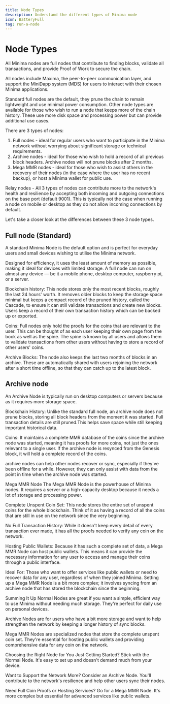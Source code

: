 ```yaml
---
title: Node Types
description: Understand the different types of Minima node
icon: BatteryFull
tag: run-a-node
---
```


# Node Types

All Minima nodes are full nodes that contribute to finding blocks, validate all transactions, and provide Proof of Work to secure the chain.

All nodes include Maxima, the peer-to-peer communication layer, and support the MiniDapp system (MDS) for users to interact with their chosen Minima applications. 

Standard full nodes are the default, they prune the chain to remain lightweight and use minimal power consumption. Other node types are available for those who wish to run a node that keeps more of the chain history. These use more disk space and processing power but can provide additional use cases.

There are 3 types of nodes: 

1. Full nodes - ideal for regular users who want to participate in the Minima network without worrying about significant storage or technical requirements.
2. Archive nodes -  ideal for those who wish to hold a record of all previous block headers. Archive nodes will not prune blocks after 2 months.
3. Mega MMR nodes - ideal for those who wish to assist others in the recovery of their nodes (in the case where the user has no recent backup), or host a Minima wallet for public use.

Relay nodes - All 3 types of nodes can contribute more to the network's health and resilience by accepting both incoming and outgoing connections on the base port (default 9001). This is typically not the case when running a node on mobile or desktop as they do not allow incoming connections by default.

Let's take a closer look at the differences between these 3 node types. 


## Full node (Standard)

A standard Minima Node is the default option and is perfect for everyday users and small devices wishing to utilise the Minima network. 

Designed for efficiency, it uses the least amount of memory as possible, making it ideal for devices with limited storage. A full node can run on almost any device — be it a mobile phone, desktop computer, raspberry pi, or a server.

Blockchain history: This node stores only the most recent blocks, roughly the last 24 hours' worth. It removes older blocks to keep the storage space minimal but keeps a compact record of the pruned history, called the Cascade, to ensure it can still validate transactions and create new blocks. 
Users keep a record of their own transaction history which can be backed up or exported. 

Coins: Full nodes only hold the proofs for the coins that are relevant to the user. This can be thought of as each user keeping their own page from the book as well as the spine. The spine is known by all users and allows them to validate transactions from other users without having to store a record of other users' coins. 

Archive Blocks: The node also keeps the last two months of blocks in an archive. These are automatically shared with users rejoining the network after a short time offline, so that they can catch up to the latest block.

## Archive node

An Archive Node is typically run on desktop computers or servers because as it requires more storage space.

Blockchain History: Unlike the standard full node, an archive node does not prune blocks, storing all block headers from the moment it was started. Full transaction details are still pruned.This helps save space while still keeping important historical data.

Coins: It maintains a complete MMR database of the coins since the archive node was started, meaning it has proofs for more coins, not just the ones relevant to a single user. If the archive node is resynced from the Genesis block, it will hold a complete record of the coins. 

archive nodes can help other nodes recover or sync, especially if they've been offline for a while. However, they can only assist with data from the point in time when the archive node was started.


Mega MMR Node
The Mega MMR Node is the powerhouse of Minima nodes. It requires a server or a high-capacity desktop because it needs a lot of storage and processing power.

Complete Unspent Coin Set: This node stores the entire set of unspent coins for the whole blockchain. Think of it as having a record of all the coins that are still in use on the network since the very beginning.

No Full Transaction History: While it doesn't keep every detail of every transaction ever made, it has all the proofs needed to verify any coin on the network.

Hosting Public Wallets: Because it has such a complete set of data, a Mega MMR Node can host public wallets. This means it can provide the necessary information for any user to access and manage their coins through a public interface.

Ideal For: Those who want to offer services like public wallets or need to recover data for any user, regardless of when they joined Minima. Setting up a Mega MMR Node is a bit more complex; it involves syncing from an archive node that has stored the blockchain since the beginning.

Summing It Up
Normal Nodes are great if you want a simple, efficient way to use Minima without needing much storage. They're perfect for daily use on personal devices.

Archive Nodes are for users who have a bit more storage and want to help strengthen the network by keeping a longer history of sync blocks.

Mega MMR Nodes are specialized nodes that store the complete unspent coin set. They're essential for hosting public wallets and providing comprehensive data for any coin on the network.

Choosing the Right Node for You
Just Getting Started? Stick with the Normal Node. It's easy to set up and doesn't demand much from your device.

Want to Support the Network More? Consider an Archive Node. You'll contribute to the network's resilience and help other users sync their nodes.

Need Full Coin Proofs or Hosting Services? Go for a Mega MMR Node. It's more complex but essential for advanced services like public wallets.